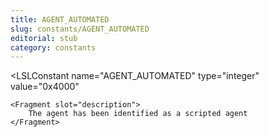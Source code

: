```yaml
---
title: AGENT_AUTOMATED
slug: constants/AGENT_AUTOMATED
editorial: stub
category: constants
---
```


<LSLConstant
	name="AGENT_AUTOMATED"
	type="integer"
	value="0x4000"
>
	<Fragment slot="description">
		The agent has been identified as a scripted agent
	</Fragment>
</LSLConstant>
